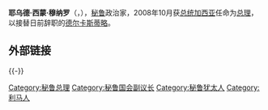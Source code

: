{{Infobox Prime Minister
|name        = Yehude Simon
|image       = Yehude Simon Munaro.JPG
|imagesize   = 250px
|office      = [[秘鲁国会|秘鲁国会]]议员
|term_start  = 2011年7月26日
|term_end    = 
|office2      = [[秘鲁国会|秘鲁国会]]第二副议长
|president2 = [[Daniel_Abugattás|Daniel Abugattás]]
|term_start2  = 2011年7月26日
|term_end2    = 2012年7月26日
|successor2   = [[Juan_Carlos_Eguren|Juan Carlos Eguren]]
|office3      = [[秘鲁总理|秘鲁总理]]
|president3   = [[Alan_García|Alan García]]
|term_start3  = 2008年10月14日
|term_end3    = 2009年7月11日
|predecessor3 = [[Jorge_del_Castillo|Jorge del Castillo]]
|successor3   = [[Javier_Velásquez|Javier Velásquez]]
|order4          = 第一任[[兰巴耶克大区|兰巴耶克大区]]区长
|lieutenant4       = [[Nery_Saldarriaga|Nery Saldarriaga]]
|term_start4     = 2003年1月1日
|term_end4       = 2009年3月9日
|predecessor4    = 新设立
|successor4      = [[Nery_Saldarriaga|Nery Saldarriaga]] (Interim)
|office5      = [[秘鲁国会|秘鲁国会]]副议长
|constituency   = [[兰巴耶克大区|兰巴耶克大区]]
|term_start5  = 1985年7月26日
|term_end5    = 1990年7月26日
|birth_date  = {{birth date and age|1947|07|18|df=y}}
|birth_place = 秘鲁[[利马|利马]]
|death_date  = 
|death_place = 
|spouse      = Nancy Valcárcel
|party       = [[秘鲁人文主义党|秘鲁人文主义党]]
|alma_mater  = Pedro Ruiz Gallo State University
}}
'''耶乌德·西蒙·穆纳罗'''（'''{{lang|es|Yehude Simon Munaro}}'''，{{bd|1947年|7月18日|||Simon, Yehude}}），[[秘鲁|秘鲁]]政治家，2008年10月获[[秘鲁总统|总统]][[阿兰·加西亚|加西亚]]任命为[[秘鲁总理|总理]]，以接替日前辞职的[[豪尔赫·德尔卡斯蒂略|德尔卡斯蒂略]]。

== 外部链接 ==
{{commonscat|Yehude Simon Munaro}}
{{-}}
{{start box}}
{{Succession box|[[豪尔赫·德尔卡斯蒂略|豪尔赫·德尔卡斯蒂略]]|[[Javier_Velásquez|Javier Velásquez]]|[[秘鲁总理|秘鲁总理]]|2008年10月－2009年7月}}
{{end box}}

{{DEFAULTSORT:Simon, Yehude}}
[[Category:秘鲁总理|Category:秘鲁总理]]
[[Category:秘鲁国会副议长|Category:秘鲁国会副议长]]
[[Category:秘鲁犹太人|Category:秘鲁犹太人]]
[[Category:利马人|Category:利马人]]
{{America-poli-bio-stub}}